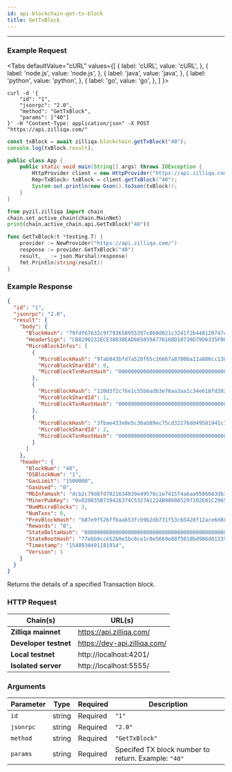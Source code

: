 ```yaml
---
id: api-blockchain-get-tx-block
title: GetTxBlock
---
```


---
### Example Request



<Tabs
  defaultValue="cURL"
  values={[
    { label: 'cURL', value: 'cURL', },
    { label: 'node.js', value: 'node.js', },
    { label: 'java', value: 'java', },
    { label: 'python', value: 'python', },
    { label: 'go', value: 'go', },
  ]
}>

<TabItem value="cURL">

```shell
curl -d '{
    "id": "1",
    "jsonrpc": "2.0",
    "method": "GetTxBlock",
    "params": ["40"]
}' -H "Content-Type: application/json" -X POST "https://api.zilliqa.com/"
```
</TabItem>
<TabItem value="node.js">

```js
const txBlock = await zilliqa.blockchain.getTxBlock("40");
console.log(txBlock.result);
```
</TabItem>
<TabItem value="java">

```java
public class App {
    public static void main(String[] args) throws IOException {
        HttpProvider client = new HttpProvider("https://api.zilliqa.com/");
        Rep<TxBlock> txBlock = client.getTxBlock("40");
        System.out.println(new Gson().toJson(txBlock));
    }
}
```
</TabItem>
<TabItem value="python">

```python
from pyzil.zilliqa import chain
chain.set_active_chain(chain.MainNet)
print(chain.active_chain.api.GetTxBlock("40"))
```
</TabItem>

<TabItem value="go">

```go
func GetTxBlock(t *testing.T) {
	provider := NewProvider("https://api.zilliqa.com/")
	response := provider.GetTxBlock("40")
	result, _ := json.Marshal(response)
	fmt.Println(string(result))
}
```
</TabItem>
</Tabs>


### Example Response


```json
{
  "id": "1",
  "jsonrpc": "2.0",
  "result": {
    "body": {
      "BlockHash": "79fdf67632c9f793650955297c860d021c3241f2b448120747ee8fe502c03e54",
      "HeaderSign": "CB8290232ECE38030EAD865859A77616BD10738D79D6335F003427C6118C1CBFEC94D33183A73D5E8877361582748D2EEC895722066D390E79119B8E2DC3411D",
      "MicroBlockInfos": [
        {
          "MicroBlockHash": "97ab843bfd7a520f65c16667a8700ba11a886cc130254258e155d48be3ee3fb5",
          "MicroBlockShardId": 0,
          "MicroBlockTxnRootHash": "0000000000000000000000000000000000000000000000000000000000000000"
        },
        {
          "MicroBlockHash": "120d3f2c76e1c55b6adb3e78aa3aa1c34e618fd3023069420dd1dcd79689cd50",
          "MicroBlockShardId": 1,
          "MicroBlockTxnRootHash": "0000000000000000000000000000000000000000000000000000000000000000"
        },
        {
          "MicroBlockHash": "3fbae433e0e5c30ab89ec75cd32276dd49581941c7d0fc318503ca55693a9aed",
          "MicroBlockShardId": 2,
          "MicroBlockTxnRootHash": "0000000000000000000000000000000000000000000000000000000000000000"
        }
      ]
    },
    "header": {
      "BlockNum": "40",
      "DSBlockNum": "1",
      "GasLimit": "1500000",
      "GasUsed": "0",
      "MbInfoHash": "dcb2c79d8fd7021634039e49578c1e7415f4a6aa9586043db3f488a34e6846ff",
      "MinerPubKey": "0x020035B739426374C5327A1224B986005297102E01C29656B8B086BF4B352C6CA9",
      "NumMicroBlocks": 3,
      "NumTxns": 0,
      "PrevBlockHash": "b87e9f526ffbaa653fcb9b2db731f53c65420f12ace6d88bd2753f816650bdb5",
      "Rewards": "0",
      "StateDeltaHash": "0000000000000000000000000000000000000000000000000000000000000000",
      "StateRootHash": "77ebb9cce52b0e1bc8ce1c0e5669e88f5018bd986d01339960ba07882b63ed79",
      "Timestamp": "1548930491181914",
      "Version": 1
    }
  }
}
```

Returns the details of a specified Transaction block.

### HTTP Request

| Chain(s)              | URL(s)                       |
| --------------------- | ---------------------------- |
| **Zilliqa mainnet**   | https://api.zilliqa.com/     |
| **Developer testnet** | https://dev-api.zilliqa.com/ |
| **Local testnet**     | http://localhost:4201/       |
| **Isolated server**   | http://localhost:5555/       |

### Arguments

| Parameter | Type   | Required | Description                                         |
| --------- | ------ | -------- | --------------------------------------------------- |
| `id`      | string | Required | `"1"`                                               |
| `jsonrpc` | string | Required | `"2.0"`                                             |
| `method`  | string | Required | `"GetTxBlock"`                                      |
| `params`  | string | Required | Specifed TX block number to return. Example: `"40"` |